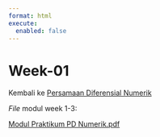 ```yaml
---
format: html
execute: 
  enabled: false
---
```


# Week-01

Kembali ke [Persamaan Diferensial Numerik](../pdnum2023.qmd)

*File* modul week 1-3:

[Modul Praktikum PD Numerik.pdf](./Modul%20Praktikum%20PD%20Numerik.pdf)
